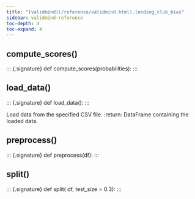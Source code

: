 ```yaml
---
title: "[validmind](/reference/validmind.html).lending_club_bias"
sidebar: validmind-reference
toc-depth: 4
toc-expand: 4
---
```


## compute_scores[()]{.muted}

<!-- function.qmd.jinja2 - function signature -->

::: {.signature} <span class="signature pdoc-code multiline"> <span class="kw">def</span> <span class="name">compute_scores</span>(<span class="param"><span class="n">probabilities</span></span>):</span> </span> :::

## load_data[()]{.muted}

<!-- function.qmd.jinja2 - function signature -->

::: {.signature} <span class="signature pdoc-code multiline"> <span class="kw">def</span> <span class="name">load_data</span>(<span class="param"><span class="n"></span></span>):</span> </span> :::

Load data from the specified CSV file. :return: DataFrame containing the loaded data.

## preprocess[()]{.muted}

<!-- function.qmd.jinja2 - function signature -->

::: {.signature} <span class="signature pdoc-code multiline"> <span class="kw">def</span> <span class="name">preprocess</span>(<span class="param"><span class="n">df</span></span>):</span> </span> :::

## split[()]{.muted}

<!-- function.qmd.jinja2 - function signature -->

::: {.signature} <span class="signature pdoc-code multiline"> <span class="kw">def</span> <span class="name">split</span>( <span class="param"> <span class="n">df</span></span>, <span class="param"> <span class="n">test_size</span> <span class="o">=</span> <span class="kc">0.3</span></span>):</span> </span> :::
